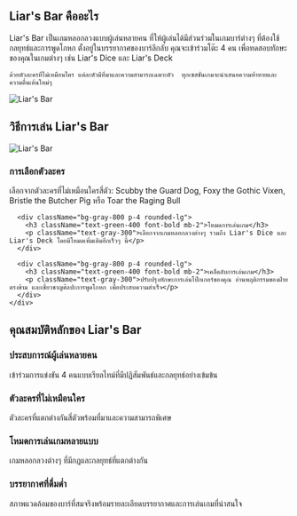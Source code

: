 ## Liar's Bar คืออะไร

<div className="flex flex-col md:flex-row items-center gap-8">
  <div className="w-full md:w-1/2 text-xl">
    Liar's Bar เป็นเกมหลอกลวงแบบผู้เล่นหลายคน ที่ให้ผู้เล่นได้มีส่วนร่วมในเกมบาร์ต่างๆ ที่ต้องใช้กลยุทธ์และการพูดโกหก  ตั้งอยู่ในบรรยากาศของบาร์ลึกลับ คุณจะเข้าร่วมโต๊ะ 4 คน เพื่อทดสอบทักษะของคุณในเกมต่างๆ เช่น Liar's Dice และ Liar's Deck

    ด้วยตัวละครที่ไม่เหมือนใคร แต่ละตัวมีที่มาและความสามารถเฉพาะตัว  ทุกเซสชั่นเกมจะนำเสนอความท้าทายและความตื่นเต้นใหม่ๆ
  </div>
  <div className="w-full md:w-1/2 flex justify-center items-center">
    <img 
      src="https://sprunkiretake.fun/games/liar-s-bar/game_screenshot.webp" 
      alt="Liar's Bar" 
      className="w-4/5 h-auto"
    />
  </div>
</div>

## วิธีการเล่น Liar's Bar

<div className="flex flex-col md:flex-row items-center gap-8">
  <div className="w-full md:w-1/2">
    <img 
      src="https://sprunkiretake.fun/games/liar-s-bar/game_screenshot.webp" 
      alt="Liar's Bar" 
      className="w-4/5 h-auto mx-auto"
    />
  </div>
  <div className="w-full md:w-1/2">
    <div className="grid grid-cols-1 gap-4 mt-0">
      <div className="bg-gray-800 p-4 rounded-lg">
        <h3 className="text-green-400 font-bold mb-2">การเลือกตัวละคร</h3>
        <p className="text-gray-300">
          เลือกจากตัวละครที่ไม่เหมือนใครสี่ตัว: Scubby the Guard Dog, Foxy the Gothic Vixen, Bristle the Butcher Pig หรือ Toar the Raging Bull
        </p>
      </div>

      <div className="bg-gray-800 p-4 rounded-lg">
        <h3 className="text-green-400 font-bold mb-2">โหมดการเล่นเกม</h3>
        <p className="text-gray-300">เลือกจากเกมหลอกลวงต่างๆ รวมถึง Liar's Dice และ Liar's Deck โดยมีโหมดเพิ่มเติมอีกเร็วๆ นี้</p>
      </div>

      <div className="bg-gray-800 p-4 rounded-lg">
        <h3 className="text-green-400 font-bold mb-2">เคล็ดลับการเล่นเกม</h3>
        <p className="text-gray-300">ปรับปรุงทักษะการเล่นโป๊กเกอร์ของคุณ อ่านพฤติกรรมของฝ่ายตรงข้าม และเชี่ยวชาญศิลปะการพูดโกหก เพื่อประสบความสำเร็จ</p>
      </div>
    </div>
  </div>
</div>

## คุณสมบัติหลักของ Liar's Bar

<div className="grid grid-cols-1 md:grid-cols-2 gap-4">
  <div className="bg-gray-800 p-4 rounded-lg">
    <h3 className="text-green-400 font-bold mb-2">ประสบการณ์ผู้เล่นหลายคน</h3>
    <p className="text-gray-300">เข้าร่วมการแข่งขัน 4 คนแบบเรียลไทม์ที่มีปฏิสัมพันธ์และกลยุทธ์อย่างเข้มข้น</p>
  </div>

  <div className="bg-gray-800 p-4 rounded-lg">
    <h3 className="text-green-400 font-bold mb-2">ตัวละครที่ไม่เหมือนใคร</h3>
    <p className="text-gray-300">ตัวละครที่แตกต่างกันสี่ตัวพร้อมที่มาและความสามารถพิเศษ</p>
  </div>

  <div className="bg-gray-800 p-4 rounded-lg">
    <h3 className="text-green-400 font-bold mb-2">โหมดการเล่นเกมหลายแบบ</h3>
    <p className="text-gray-300">เกมหลอกลวงต่างๆ ที่มีกฎและกลยุทธ์ที่แตกต่างกัน</p>
  </div>

  <div className="bg-gray-800 p-4 rounded-lg">
    <h3 className="text-green-400 font-bold mb-2">บรรยากาศที่ดื่มด่ำ</h3>
    <p className="text-gray-300">สภาพแวดล้อมของบาร์ที่สมจริงพร้อมรายละเอียดบรรยากาศและการเล่นเกมที่น่าสนใจ</p>
  </div>
</div>